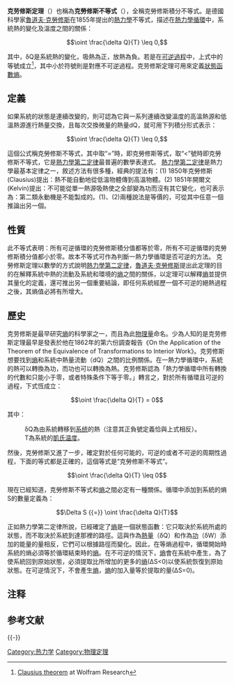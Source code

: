 {{NoteTA
|G1 = Physics
}}
{{热力学}}

'''克劳修斯定理'''（{{lang-en|'''Clausius theorem'''}}）也稱為'''克勞修斯不等式'''（{{lang-en|'''Clausius Inequality'''}}），全稱克勞修斯積分不等式。是德國科學家[[魯道夫·克勞修斯|魯道夫·克勞修斯]]在1855年提出的[[熱力學|熱力學]]不等式，描述在[[熱力學循環|熱力學循環]]中，系統熱的變化及溫度之間的關係：

:<math>\oint \frac{\delta Q}{T} \leq 0,</math>

其中，δQ是系統熱的變化，吸熱為正，放熱為負。若是在[[可逆過程|可逆過程]]中，上式中的等號成立<ref>[http://scienceworld.wolfram.com/physics/ClausiusTheorem.html Clausius theorem] {{Wayback|url=http://scienceworld.wolfram.com/physics/ClausiusTheorem.html |date=20060427004543 }} at Wolfram Research</ref>，其中小於符號則是對應不可逆過程。克劳修斯定理可用來定義[[狀態函數|狀態函數]][[熵|熵]]。

== 定義 ==
如果系統的狀態是連續改變的，則可認為它與一系列連續改變溫度的高溫熱源和低溫熱源進行熱量交換，且每次交換微量的熱量dQ，就可用下列積分形式表示：

:<math>\oint \frac{\delta Q}{T} \leq 0,</math>
     
這個公式稱克勞修斯不等式，其中取“=”時，即克勞修斯等式，取“<”號時即克勞修斯不等式，它是[[熱力學第二定律|熱力學第二定律]]最普遍的數學表達式。
[[熱力學第二定律|熱力學第二定律]]是熱力學最基本定律之一，敘述方法有很多種，經典的提法有：(1) 1850年克勞修斯(Clausius)提出：熱不能自動地從低溫物體傳到高溫物體。(2) 1851年開爾文(Kelvin)提出：不可能從單一熱源吸熱使之全部變為功而沒有其它變化，也可表示為：第二類永動機是不能製成的。(1)、(2)兩種說法是等價的，可從其中任意一個推論出另一個。

== 性質 ==
此不等式表明：所有可逆循環的克勞修斯積分值都等於零，所有不可逆循環的克勞修斯積分值都小於零。故本不等式可作為判斷一熱力學循環是否可逆的方法。
克勞修斯定理以數學的方式說明[[熱力學第二定律|熱力學第二定律]]，[[魯道夫·克勞修斯|魯道夫·克勞修斯]]提出此定理的目的在解釋系統中熱的流動及系統和環境的[[熵|熵]]之間的關係，以定理可以解釋[[熵|熵]]並提供其量化的定義，還可推出另一個重要結論，即任何系統經歷一個不可逆的絕熱過程之後，其熵值必將有所增大。

== 歷史 ==
克劳修斯是最早研究[[熵|熵]]的科學家之一，而且為此[[物理量|物理量]]命名。少為人知的是克劳修斯定理最早是發表於他在1862年的第六份調查報告《On the Application of the Theorem of the Equivalence of Transformations to Interior Work》。克劳修斯想要找到[[熵|熵]]和系統中熱量流動（dQ）之間的比例關係。在一熱力學循環中，系統的熱可以轉換為功，而功也可以轉換為熱。克劳修斯認為「熱力學循環中所有轉換的代數和只能小于零，或者特殊条件下等于零。」{{efn|The algebraic sum of all the transformations occurring in a cyclical process can only be positive, or, as an extreme case, equal to nothing.”}}轉言之，對於所有循環且可逆的過程，下式恆成立：

:<math>\oint \frac{\delta Q}{T} = 0</math>

其中：
:δQ為由系統轉移到[[熱庫|系统]]的熱（注意其正負號定義恰與上式相反）。
: T為系統的[[絕對溫度|凱氏温度]]。
然後，克勞修斯又進了一步，確定對於任何可能的，可逆的或者不可逆的周期性過程，下面的等式都是正確的，這個等式是“克勞修斯不等式”。

:<math>\oint \frac{\delta Q}{T} \leq 0</math>

現在已經知道，克勞修斯不等式和[[熵|熵]]之間必定有一種關係。循環中添加到系統的熵S的數量定義為：

:<math>\Delta S {{=}} \oint \frac{\delta Q}{T}</math>

正如熱力學第二定律所說，已經確定了[[熵|熵]]是一個狀態函數：它只取決於系統所處的狀態，而不取決於系統到達那裡的路徑。這與作為[[熱量|熱量]]（δQ）和作為[[功|功]]（δW）添加的能量的量相反，它們可以根據路徑而變化。因此，在等熵過程中，循環開始時系統的熵必須等於循環結束時的[[熵|熵]]。在不可逆的情況下，[[熵|熵]]會在系統中產生，為了使系統回到原始狀態，必須提取比所增加的更多的[[熵|熵]](∆S<0)以使系統恢復到原始狀態。在可逆情況下，不會產生[[熵|熵]]，[[熵|熵]]的加入量等於提取的量(∆S=0)。

== 注释 ==
{{notelist|iger=}}

== 参考文献 ==
{{Reflist}}

{{-}}
{{连续介质力学}}

[[Category:热力学|Category:热力学]]
[[Category:物理定理|Category:物理定理]]